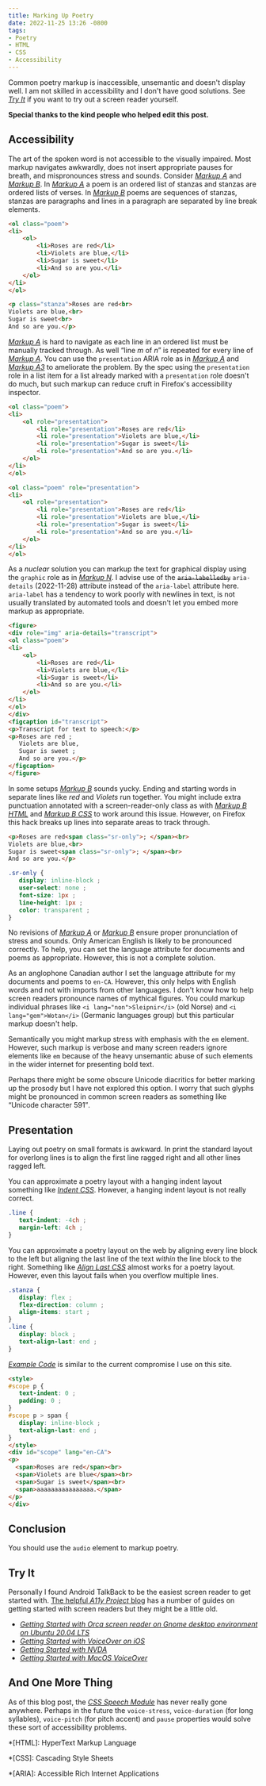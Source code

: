 ```yaml
---
title: Marking Up Poetry
date: 2022-11-25 13:26 -0800
tags:
- Poetry
- HTML
- CSS
- Accessibility
---
```



Common poetry markup is inaccessible, unsemantic and doesn't display
well. I am not skilled in accessibility and I don't have good
solutions.  See [<Cite>Try It</Cite>](#try-it) if you want to try out a screen
reader yourself.

**Special thanks to the kind people who helped edit this post.**

## Accessibility

The art of the spoken word is not accessible to the visually impaired.
Most markup navigates awkwardly, does not insert appropriate pauses
for breath, and mispronounces stress and sounds.  Consider
[<Cite>Markup A</Cite>](#markupa) and [<Cite>Markup
B</Cite>](#markupb).  In [<Cite>Markup A</Cite>](#markupa) a poem is
an ordered list of stanzas and stanzas are ordered lists of verses.
In [<Cite>Markup B</Cite>](#markupb) poems are sequences of stanzas,
stanzas are paragraphs and lines in a paragraph are separated by line
break elements.


```html id="markupa" title="Markup A"
<ol class="poem">
<li>
    <ol>
        <li>Roses are red</li>
        <li>Violets are blue,</li>
        <li>Sugar is sweet</li>
        <li>And so are you.</li>
    </ol>
</li>
</ol>
```

~~~ html id="markupb" title="Markup B"
<p class="stanza">Roses are red<br>
Violets are blue,<br>
Sugar is sweet<br>
And so are you.</p>
~~~

[<Cite>Markup A</Cite>](#markupa) is hard to navigate as each line in
an ordered list must be manually tracked through.  As well <q>line
<var>m</var> of <var>n</var></q> is repeated for every line of
[<Cite>Markup A</Cite>](#markupa).  You can use the `presentation`
ARIA role as in [<Cite>Markup A</Cite>](#markupa2) and [<Cite>Markup
A3</Cite>](#markupa3) to ameliorate the problem.  By the spec using
the `presentation` role in a list item for a list already marked with
a `presentation` role doesn't do much, but such markup can reduce
cruft in Firefox's accessibility inspector.

```html id="markupa2" title="Markup A2"
<ol class="poem">
<li>
    <ol role="presentation">
        <li role="presentation">Roses are red</li>
        <li role="presentation">Violets are blue,</li>
        <li role="presentation">Sugar is sweet</li>
        <li role="presentation">And so are you.</li>
    </ol>
</li>
</ol>
```

```html id="markupa3" title="Markup A3"
<ol class="poem" role="presentation">
<li>
    <ol role="presentation">
        <li role="presentation">Roses are red</li>
        <li role="presentation">Violets are blue,</li>
        <li role="presentation">Sugar is sweet</li>
        <li role="presentation">And so are you.</li>
    </ol>
</li>
</ol>
```

As a <i>nuclear</i> solution you can markup the text for graphical
display using the `graphic` role as in [<Cite>Markup
N</Cite>](#markupn).  I advise use of the ~~`aria-labelledby`~~
`aria-details` (2022-11-28) attribute instead of the `aria-label`
attribute here. `aria-label` has a tendency to work poorly with
newlines in text, is not usually translated by automated tools and
doesn't let you embed more markup as appropriate.

```html id="markupn" title="Markup N"
<figure>
<div role="img" aria-details="transcript">
<ol class="poem">
<li>
    <ol>
        <li>Roses are red</li>
        <li>Violets are blue,</li>
        <li>Sugar is sweet</li>
        <li>And so are you.</li>
    </ol>
</li>
</ol>
</div>
<figcaption id="transcript">
<p>Transcript for text to speech:</p>
<p>Roses are red ;
   Violets are blue,
   Sugar is sweet ;
   And so are you.</p>
</figcaption>
</figure>
```

In some setups [<Cite>Markup B</Cite>](#markupb) sounds yucky.  Ending
and starting words in separate lines like <i>red</i> and
<i>Violets</i> run together.  You might include extra punctuation
annotated with a screen-reader-only class as with [<Cite>Markup
B HTML</Cite>](#markupb2) and [<Cite>Markup B CSS</Cite>](#markupb3) to work around this issue.
However, on Firefox this hack breaks up lines into separate areas to
track through.

```html id="markupb2" title="Markup B HTML"
<p>Roses are red<span class="sr-only">; </span><br>
Violets are blue,<br>
Sugar is sweet<span class="sr-only">; </span><br>
And so are you.</p>
```

```css id="markupb3" title="Markup B CSS"
.sr-only {
   display: inline-block ;
   user-select: none ;
   font-size: 1px ;
   line-height: 1px ;
   color: transparent ;
}
```

No revisions of [<Cite>Markup A</Cite>](#markupa) or [<Cite>Markup B</Cite>](#markupb) ensure
proper pronunciation of stress and sounds.  Only American English is
likely to be pronounced correctly. To help, you can set the language
attribute for documents and poems as appropriate.  However, this is
not a complete solution.

As an anglophone Canadian author I set the language attribute for my
documents and poems to `en-CA`. However, this only helps with English
words and not with imports from other languages.  I don't know how to
help screen readers pronounce names of mythical figures.  You could
markup individual phrases like `<i lang="non">Sleipnir</i>` (old
Norse) and `<i lang="gem">Wotan</i>` (Germanic languages group) but
this particular markup doesn't help.

Semantically you might markup stress with emphasis with the `em`
element.  However, such markup is verbose and many screen readers
ignore elements like `em` because of the heavy unsemantic abuse of
such elements in the wider internet for presenting bold text.

Perhaps there might be some obscure Unicode diacritics for better
marking up the prosody but I have not explored this option.  I worry
that such glyphs might be pronounced in common screen readers as
something like <q>Unicode character 591</q>.

## Presentation

Laying out poetry on small formats is awkward.  In print the standard
layout for overlong lines is to align the first line ragged right and
all other lines ragged left.

You can approximate a poetry layout with a hanging indent layout
something like [<Cite>Indent CSS</Cite>](#indentcss).  However, a
hanging indent layout is not really correct.

```css id="indentcss" title="Indent CSS"
.line {
   text-indent: -4ch ;
   margin-left: 4ch ;
}
```

You can approximate a poetry layout on the web by aligning every line
block to the left but aligning the last line of the text *within* the
line block to the right.  Something like [<Cite>Align Last
CSS</Cite>](#alignlastcss) almost works for a poetry layout.  However,
even this layout fails when you overflow multiple lines.

```css id="alignlastcss" title="Align Last CSS"
.stanza {
   display: flex ;
   flex-direction: column ;
   align-items: start ;
}
.line {
   display: block ;
   text-align-last: end ;
}
```


[<Cite>Example Code</Cite>](#examplecode) is similar to the current
compromise I use on this site.

```html id="examplecode" title="Example Code"
<style>
#scope p {
   text-indent: 0 ;
   padding: 0 ;
}
#scope p > span {
   display: inline-block ;
   text-align-last: end ;
}
</style>
<div id="scope" lang="en-CA">
<p>
  <span>Roses are red</span><br>
  <span>Violets are blue</span><br>
  <span>Sugar is sweet</span><br>
  <span>aaaaaaaaaaaaaaaa.</span>
</p>
</div>
```


## Conclusion

You should use the `audio` element to markup poetry.

## Try It

Personally I found Android TalkBack to be the easiest screen reader to
get started with. [The helpful <Cite>A11y Project</Cite>
blog](https://www.a11yproject.com) has a number of guides on getting
started with screen readers but they might be a little old.

- [<Cite>Getting Started with Orca screen reader on Gnome desktop environment on Ubuntu 20.04 LTS</Cite>](https://www.a11yproject.com/posts/getting-started-with-orca)
- [<Cite>Getting Started with VoiceOver on iOS</Cite>](https://www.a11yproject.com/posts/getting-started-with-voiceover-ios)
- [<Cite>Getting Started with NVDA</Cite>](https://www.a11yproject.com/posts/getting-started-with-nvda)
- [<Cite>Getting Started with MacOS VoiceOver</Cite>](https://www.a11yproject.com/posts/getting-started-with-voiceover)

## And One More Thing

As of this blog post, the [<Cite>CSS Speech
Module</Cite>](https://www.w3.org/TR/css-speech-1/) has never really
gone anywhere.  Perhaps in the future the `voice-stress`,
`voice-duration` (for long syllables), `voice-pitch` (for pitch
accent) and `pause` properties would solve these sort of accessibility
problems.

*[HTML]: HyperText Markup Language

*[CSS]: Cascading Style Sheets

*[ARIA]: Accessible Rich Internet Applications
